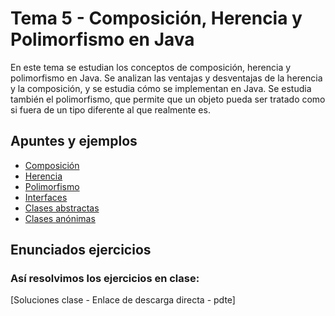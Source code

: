 
# Tema 5 - Composición, Herencia y Polimorfismo en Java

En este tema se estudian los conceptos de composición, herencia y polimorfismo en Java. 
Se analizan las ventajas y desventajas de la herencia y la composición, y se estudia cómo se implementan en Java. 
Se estudia también el polimorfismo, que permite que un objeto pueda ser tratado como si fuera de un tipo diferente al que realmente es.

## Apuntes y ejemplos

 - [Composición](./Apuntes%20y%20Ejemplos/0_composicion.mdx)
 - [Herencia](./Apuntes%20y%20Ejemplos/1_herencia.mdx)
 - [Polimorfismo](./Apuntes%20y%20Ejemplos/2_polimorfismo.mdx)
 - [Interfaces](./Apuntes%20y%20Ejemplos/3_interfaces.mdx)
 - [Clases abstractas](./Apuntes%20y%20Ejemplos/4_clases_abstractas.mdx)
 - [Clases anónimas](./Apuntes%20y%20Ejemplos/5_clases_anonimas.mdx)



## Enunciados ejercicios



### Así resolvimos los ejercicios en clase:
[Soluciones clase - Enlace de descarga directa - pdte]
